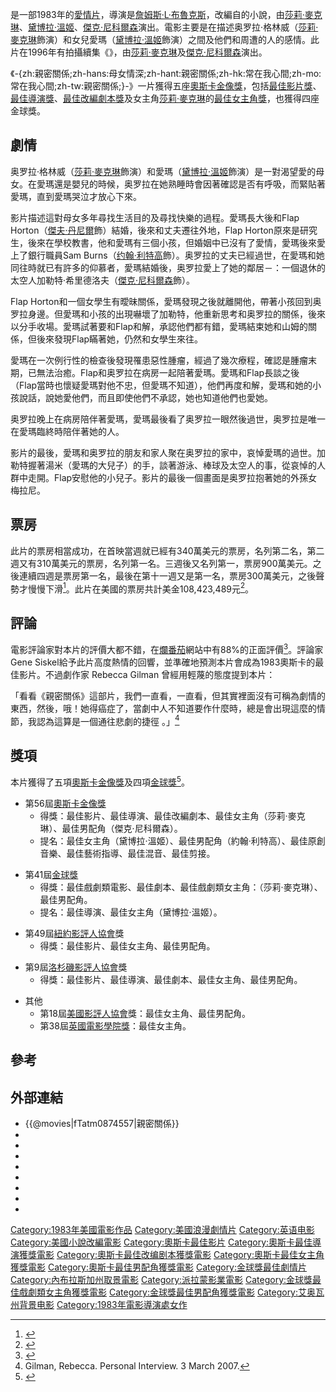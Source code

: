 {{noteTA
|T=zh-hans:母女情深;zh-hant:親密關係 (電影);zh-hk:常在我心間;zh-mo:常在我心間;zh-tw:親密關係 (電影);
|G1=Show
}}
{{Infobox Film
| name = -{zh:親密關係;zh-hans:母女情深;zh-hant:親密關係;zh-hk:常在我心間;zh-mo:常在我心間;zh-tw:親密關係;}-
| original_name = ''Terms of Endearment''
| cn_name = 母女情深
| hk_name = 常在我心間
| tw_name = 親密關係
| image = Terms of Endearment (1983).jpg
| caption = DVD 封面
| director = [[詹姆斯·L·布魯克斯|詹姆斯·L·布魯克斯]]（James L. Brooks）
| producer = 詹姆斯·L·布魯克斯
| writer = 詹姆斯·L·布魯克斯<br>[[拉里·麦克默特里|拉里·麦克默特里]]（Larry McMurtry）
| starring = [[莎莉·麥克琳|莎莉·麥克琳]]（Shirley MacLaine）<br>[[黛博拉·溫姬|黛博拉·溫姬]]（Debra Winger）<br>[[傑克·尼科爾森|傑克·尼科爾森]]（Jack Nicholson）<br>[[丹尼·迪维图|丹尼·迪维图]]（Danny DeVito）<br>[[约翰·利特高|约翰·利特高]]（John Lithgow）
| music = Michael Gore
| cinematography = [[安德瑞·巴寇亞克|安德瑞·巴寇亞克]]
| editing = Richard Marks
| distributor = [[派拉蒙電影公司|派拉蒙電影公司]]
| released = 1983年11月23日
| runtime = 131分鐘
| country = [[美國|美國]]
| language = [[英文|英文]]
| budget = $800萬美元
| gross = $108,423,489
| followed_by = [[親密關係1997|親密關係1997]]
| amg_id = 1:49104
| imdb_id = 0086425
}}
{{作品名稱|name=''Terms of Endearment''|hk=常在我心間|tw=親密關係|cn=母女情深}}是一部1983年的[[愛情片|愛情片]]，導演是[[詹姆斯·L·布魯克斯|詹姆斯·L·布魯克斯]]，改編自{{Link-en|拉里·麦克默特里|Larry McMurtry}}的小說，由[[莎莉·麥克琳|莎莉·麥克琳]]、[[黛博拉·溫姬|黛博拉·溫姬]]、[[傑克·尼科爾森|傑克·尼科爾森]]演出。電影主要是在描述奥罗拉·格林威（[[莎莉·麥克琳|莎莉·麥克琳]]飾演）和女兒愛瑪（[[黛博拉·溫姬|黛博拉·溫姬]]飾演）之間及他們和周遭的人的感情。此片在1996年有拍攝續集《{{le|親密關係1997|The Evening Star}}》，由[[莎莉·麥克琳|莎莉·麥克琳]]及[[傑克·尼科爾森|傑克·尼科爾森]]演出。

《-{zh:親密關係;zh-hans:母女情深;zh-hant:親密關係;zh-hk:常在我心間;zh-mo:常在我心間;zh-tw:親密關係;}-》一片獲得五座[[奧斯卡金像獎|奧斯卡金像獎]]，包括[[奧斯卡最佳影片獎|最佳影片獎]]、[[奧斯卡最佳導演獎|最佳導演獎]]、[[奧斯卡最佳改編劇本獎|最佳改編劇本獎]]及女主角[[莎莉·麥克琳|莎莉·麥克琳]]的[[奧斯卡最佳女主角獎|最佳女主角獎]]，也獲得四座金球獎。

== 劇情 ==
奥罗拉·格林威（[[莎莉·麥克琳|莎莉·麥克琳]]飾演）和愛瑪（[[黛博拉·溫姬|黛博拉·溫姬]]飾演）是一對渴望愛的母女。在愛瑪還是嬰兒的時候，奥罗拉在她熟睡時會因著確認是否有呼吸，而緊貼著愛瑪，直到愛瑪哭泣才放心下來。

影片描述這對母女多年尋找生活目的及尋找快樂的過程。愛瑪長大後和Flap Horton（[[傑夫·丹尼爾|傑夫·丹尼爾]]飾）結婚，後來和丈夫遷往外地，Flap Horton原來是研究生，後來在學校教書，他和愛瑪有三個小孩，但婚姻中已沒有了愛情，愛瑪後來愛上了銀行職員Sam Burns（[[约翰·利特高|约翰·利特高]]飾）。奥罗拉的丈夫已經過世，在愛瑪和她同往時就已有許多的仰慕者，愛瑪結婚後，奥罗拉愛上了她的鄰居－：一個退休的太空人加勒特·希里德洛夫（[[傑克·尼科爾森|傑克·尼科爾森]]飾）。

Flap Horton和一個女學生有曖昧關係，愛瑪發現之後就離開他，帶著小孩回到奥罗拉身邊。但愛瑪和小孩的出現嚇壞了加勒特，他重新思考和奥罗拉的關係，後來以分手收場。愛瑪試著要和Flap和解，承認他們都有錯，愛瑪結束她和山姆的關係，但後來發現Flap瞞著她，仍然和女學生來往。

愛瑪在一次例行性的檢查後發現罹患惡性腫瘤，經過了幾次療程，確認是腫瘤末期，已無法治癒。Flap和奥罗拉在病房一起陪著愛瑪。愛瑪和Flap長談之後（Flap當時也懷疑愛瑪對他不忠，但愛瑪不知道），他們再度和解，愛瑪和她的小孩說話，說她愛他們，而且即使他們不承認，她也知道他們也愛她。

奥罗拉晚上在病房陪伴著愛瑪，愛瑪最後看了奥罗拉一眼然後過世，奥罗拉是唯一在愛瑪臨終時陪伴著她的人。

影片的最後，愛瑪和奥罗拉的朋友和家人聚在奥罗拉的家中，哀悼愛瑪的過世。加勒特握著湯米（愛瑪的大兒子）的手，談著游泳、棒球及太空人的事，從哀悼的人群中走開。Flap安慰他的小兒子。影片的最後一個畫面是奥罗拉抱著她的外孫女梅拉尼。

== 票房 ==
此片的票房相當成功，在首映當週就已經有340萬美元的票房，名列第二名，第二週又有310萬美元的票房，名列第一名。三週後又名列第一，票房900萬美元。之後連續四週是票房第一名，最後在第十一週又是第一名，票房300萬美元，之後聲勢才慢慢下滑<ref>{{cite web | url=http://www.boxofficemojo.com/movies/?page=weekend&id=termsofendearment.htm | title=Terms of Endearment (1983) - Weekend Box Office Results | publisher=Box Office Mojo | accessdate=2010-07-23 | archive-date=2009-11-02 | archive-url=https://web.archive.org/web/20091102230814/http://www.boxofficemojo.com/movies/?page=weekend&id=termsofendearment.htm | dead-url=no }}</ref>。此片在美國的票房共計美金108,423,489元<ref>{{cite web |url=http://www.boxofficemojo.com/movies/?id=termsofendearment.htm |title=Terms of Endearment (1983) |publisher=[[Box_Office_Mojo|Box Office Mojo]] |access-date=2010-07-22 |archive-date=2019-08-23 |archive-url=https://web.archive.org/web/20190823174757/https://www.boxofficemojo.com/movies/?id=termsofendearment.htm |dead-url=no }}</ref>。

== 評論 ==
電影評論家對本片的評價大都不錯，在[[爛番茄|爛番茄]]網站中有88%的正面評價<ref>{{cite web | url=http://www.rottentomatoes.com/m/terms_of_endearment/ | title=Terms of Endearment Movie Reviews, Pictures | publisher=Rotten Tomatoes | accessdate=2010-07-23 | archive-date=2019-05-11 | archive-url=https://web.archive.org/web/20190511204732/https://www.rottentomatoes.com/m/terms_of_endearment/ | dead-url=no }}</ref>。評論家Gene Siskel給予此片高度熱情的回響，並準確地預測本片會成為1983奧斯卡的最佳影片。不過劇作家 Rebecca Gilman <!--在討論戲劇的捷徑時，(when discussing dramatic shortcuts)-->曾經用輕蔑的態度提到本片：

「看看《親密關係》這部片，我們一直看，一直看，但其實裡面沒有可稱為劇情的東西，然後，哦！她得癌症了，當劇中人不知道要作什麼時，總是會出現這麼的情節，我認為這算是一個通往悲劇的捷徑<!--and I think in those cases it is a shortcut to tragedy.-->。」<ref>Gilman, Rebecca. Personal Interview. 3 March 2007.</ref>

== 獎項 ==
本片獲得了五項[[奧斯卡金像獎|奧斯卡金像獎]]及四項[[金球獎|金球獎]]<ref name="NY Times">{{cite web |url=http://movies.nytimes.com/movie/49104/Terms-of-Endearment/awards |title=NY Times: Terms of Endearment |accessdate=2009-01-01 |work=NY Times |archive-date=2012-10-19 |archive-url=https://web.archive.org/web/20121019004652/http://movies.nytimes.com/movie/49104/Terms-of-Endearment/awards |dead-url=no }}</ref>。

*第56屆[[奧斯卡金像獎|奧斯卡金像獎]]
**得獎：最佳影片、最佳導演、最佳改編劇本、最佳女主角（莎莉·麥克琳）、最佳男配角（傑克·尼科爾森）。
**提名：最佳女主角（黛博拉·溫姬）、最佳男配角（約翰·利特高）、最佳原創音樂、最佳藝術指導、最佳混音、最佳剪接。

*第41屆[[金球獎|金球獎]]
**得獎：最佳戲劇類電影、最佳劇本、最佳戲劇類女主角：（莎莉·麥克琳）、最佳男配角。
**提名：最佳導演、最佳女主角（黛博拉·溫姬）。

*第49屆[[紐約影評人協會|紐約影評人協會]]獎
**得獎：最佳影片、最佳女主角、最佳男配角。

*第9屆[[洛杉磯影評人協會|洛杉磯影評人協會]]獎
**得獎：最佳影片、最佳導演、最佳劇本、最佳女主角、最佳男配角。

*其他
**第18屆[[美國影評人協會|美國影評人協會]]獎：最佳女主角、最佳男配角。
**第38屆[[英国电影和电视艺术学院|英國電影學院獎]]：最佳女主角。

== 參考 ==
{{reflist}}

== 外部連結 ==
*{{@movies|fTatm0874557|親密關係}}
*{{douban|title=母女情深}}
*{{Mtime|17147|母女情深}}
*{{Amg movie|49104}}
*{{rotten-tomatoes|terms_of_endearment}}
*{{mojo title|termsofendearment}}
*{{Tcmdb title|4266}}
*{{metacritic film|terms-of-endearment}}
*{{imdb title|0086425}}
 
{{金球奖最佳剧情片}}
{{奥斯卡最佳影片奖}}
{{纽约影评人协会奖最佳影片}}
{{DEFAULTSORT:Terms of Endearment}}
[[Category:1983年美國電影作品|Category:1983年美國電影作品]]
[[Category:美國浪漫劇情片|Category:美國浪漫劇情片]]
[[Category:英语电影|Category:英语电影]]
[[Category:美國小說改編電影|Category:美國小說改編電影]]
[[Category:奧斯卡最佳影片|Category:奧斯卡最佳影片]]
[[Category:奧斯卡最佳導演獲獎電影|Category:奧斯卡最佳導演獲獎電影]]
[[Category:奧斯卡最佳改编剧本獲獎電影|Category:奧斯卡最佳改编剧本獲獎電影]]
[[Category:奧斯卡最佳女主角獲獎電影|Category:奧斯卡最佳女主角獲獎電影]]
[[Category:奧斯卡最佳男配角獲獎電影|Category:奧斯卡最佳男配角獲獎電影]]
[[Category:金球獎最佳劇情片|Category:金球獎最佳劇情片]]
[[Category:內布拉斯加州取景電影|Category:內布拉斯加州取景電影]]
[[Category:派拉蒙影業電影|Category:派拉蒙影業電影]]
[[Category:金球獎最佳戲劇類女主角獲獎電影|Category:金球獎最佳戲劇類女主角獲獎電影]]
[[Category:金球獎最佳男配角獲獎電影|Category:金球獎最佳男配角獲獎電影]]
[[Category:艾奥瓦州背景电影|Category:艾奥瓦州背景电影]]
[[Category:1983年電影導演處女作|Category:1983年電影導演處女作]]